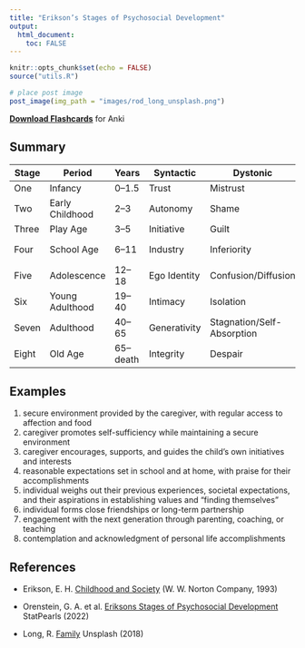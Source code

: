 ```yaml
---
title: "Erikson’s Stages of Psychosocial Development"
output:
  html_document:
    toc: FALSE
---
```


```r
knitr::opts_chunk$set(echo = FALSE)
source("utils.R")
```

```r
# place post image
post_image(img_path = "images/rod_long_unsplash.png")
```

**[Download Flashcards](flashcards/eriksons_stages.apkg)** for Anki

## Summary

| **Stage** | **Period** | **Years** | **Syntactic** | **Dystonic** | **Virtue** | **Maldevelopment** |
| ----- | --------------- | ----------------- | ------------ | -------------------------- | ---------- | ---------- |
| One   | Infancy         | 0–1.5    | Trust        | Mistrust                   | Hope       | Withdrawal          | 
| Two   | Early Childhood | 2–3      | Autonomy     | Shame                      | Will       | Compulsion          | 
| Three | Play Age        | 3–5      | Initiative   | Guilt                      | Purpose    | Inhibition          | 
| Four  | School Age      | 6–11     | Industry     | Inferiority                | Competence | Inertia (Passivity) | 
| Five  | Adolescence     | 12–18    | Ego Identity | Confusion/Diffusion        | Fidelity   | Repudiation         | 
| Six   | Young Adulthood | 19–40    | Intimacy     | Isolation                  | Love       | Distantiation       | 
| Seven | Adulthood       | 40–65    | Generativity | Stagnation/Self-Absorption | Care       | Rejectivity         |
| Eight | Old Age         | 65–death | Integrity    | Despair                    | Wisdom     | Disdain             | 

## Examples

1. secure environment provided by the caregiver, with regular access to affection and food
2. caregiver promotes self-sufficiency while maintaining a secure environment
3. caregiver encourages, supports, and guides the child's own initiatives and interests
4. reasonable expectations set in school and at home, with praise for their accomplishments
5. individual weighs out their previous experiences, societal expectations, and their aspirations in establishing values and "finding themselves"
6. individual forms close friendships or long-term partnership
7. engagement with the next generation through parenting, coaching, or teaching
8. contemplation and acknowledgment of personal life accomplishments

## References

* Erikson, E. H. <a href="https://www.google.com/books/edition/Childhood_and_Society/L-UrEpS3UbEC">Childhood and Society</a> (W. W. Norton Company, 1993)

* Orenstein, G. A. et al. <a href="http://www.ncbi.nlm.nih.gov/books/NBK556096/">Eriksons Stages of Psychosocial Development</a> StatPearls (2022)

* Long, R. <a href="https://unsplash.com/photos/y0OAmd_COUM">Family</a> Unsplash (2018)
